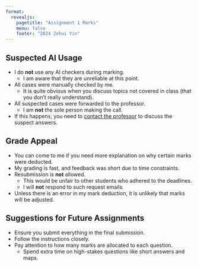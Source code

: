 ```yaml
---
format: 
  revealjs:
    pagetitle: "Assignment 1 Marks"
    menu: false
    footer: "2024 Zehui Yin"
---
```


## Suspected AI Usage

- I do **not** use any AI checkers during marking.
  - I am aware that they are unreliable at this point.
- All cases were manually checked by me.
  - It is quite obvious when you discuss topics not covered in class (that you don’t really understand).
- All suspected cases were forwarded to the professor.
  - I am **not** the sole person making the call.
- If this happens, you need to <u>contact the professor</u> to discuss the suspect answers.

## Grade Appeal

- You can come to me if you need more explanation on why certain marks were deducted.
- My grading is fast, and feedback was short due to time constraints.
- Resubmission is **not** allowed.
  - This would be unfair to other students who adhered to the deadlines.
  - I will **not** respond to such request emails.
- Unless there is an error in my mark deduction, it is unlikely that marks will be adjusted.

## Suggestions for Future Assignments

- Ensure you submit everything in the final submission.
- Follow the instructions closely.
- Pay attention to how many marks are allocated to each question.
  - Spend extra time on high-stakes questions like short answers and maps.
